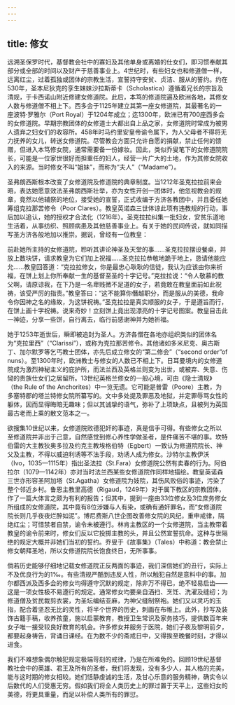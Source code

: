 ```yaml
---
---
---
```

title: 修女
---




远溯圣保罗时代，基督教会社中的寡妇及其他单身或离婚的仕女们，即习惯奉献其部分或全部的时间以及财产于慈善事业上。4世纪时，有些妇女也和修道僧一样，远离红尘，过着孤独或团体的宗教生活，宣誓持守安贫、贞洁、服从的誓约。约在530年，圣本尼狄克的孪生妹妹沙拉斯蒂卡（Scholastica）遵循着兄长的宗旨及清规，于卡西诺山附近修建女修道院。此后，本笃的修道院遍及欧洲各地，其修女人数与修道僧不相上下。西多会于1125年建立其第一座女修道院，其最著名的一座波特·罗雅尔（Port Royal）于1204年成立；迄1300年，欧洲已有700座西多会的女修道院。早期宗教团体的女修道士大都出自上品之家，女修道院时常成为被男人遗弃之妇女们的收容所。458年时马约里安皇帝谕令属下，为人父母者不得将无力抚养的女儿，转送女修道院。尽管教会方面只允许自愿的捐献，禁止任何的馈赠，但进入本笃修女院，通常需要备一份嫁妆。因此，类似乔叟笔下的女修道院院长，可能是一位家世很好而担重任的妇人，经营一片广大的土地，作为其修女院收入的来源。当时修女不叫“姐妹”，而称为“夫人”（“Madame”）。

圣弗朗西斯根本改变了女修道院及修道院的典章制度。当1212年圣克拉拉前来会晤，表达她愿意效法圣弗朗西斯壮举，亦为女性开创一团体时，他忽视教会的规章，竟然以他辅祭的地位，接受她的宣誓，正式收编于方济各教团中，并且委任她筹组克拉那苦修令（Poor Clares）。教皇英诺森三世体谅此项有违教规的行动，事后加以追认，她的授权才合法化（1216年）。圣克拉拉纠集一批妇女，安贫乐道地生活着，从事纺织、照顾病患及其他慈善事业上。有关于她的民间传说，就如同描写圣方济各般地加以推崇。据说，曾经有一位教皇：

前赴她所主持的女修道院，聆听其讲论神圣及天堂的事……圣克拉拉摆设餐桌，并放上数块饼，请求教皇为它们加上祝福……圣克拉拉恭敬地跪于地上，恳请他能应允……教皇回答道：“克拉拉修女，你是最忠心耿耿的信徒，我认为应该由你来祈福，在饼上划上你所奉献一生的基督至圣的十字记号。”克拉拉说：“令人敬慕的教父啊，请原谅我，在下乃是一名卑贱微不足道的女子，若竟敢在教皇面前如此祝祷，该受严厉的指责。”教皇答曰：“这不能算你僭越职分，而是服从的美德，我命令你因神之名的缘故，为这饼祝祷。”圣克拉拉是真实顺服的女子，于是遵旨而行，在饼上画十字祝祷。说来奇妙！立刻饼上竟出现漂亮的十字记号图案。教皇目击此一神迹，分享一些饼，自行离去，临行前感谢神并为她祈福。



她于1253年逝世后，瞬即被追封为圣人。方济各僧在各地亦组织类似的团体名为“克拉里西”（“Clarissi”），或称为克拉那苦修令。其他诸如多米尼克、奥古斯丁、加尔默罗等乞丐教士团体，亦先后成立修女的“第二修会”（“second order”of nuns）。至1300年时，欧洲教士与修女的人数已不相上下。日耳曼境内的女修道院成为激烈神秘主义的庇护所，而法兰西及英格兰则变为出世，或被弃、失意、伤恸的贵族仕女们之居留所。13世纪英格兰修女的一般心境，可由《隐士清规》（the Rule of the Anchorites）中一览无遗。它可能是普雷（Poore）主教，为多塞特郡的塔兰特修女院所纂写的。文中多处提及罪恶及地狱，并定罪辱骂女性的躯体，因而显得晦暗无趣味；但以其诚挚的语气，弥补了上项缺点，且被列为英国最古老而上乘的散文范本之一。

欲搜集10世纪以来，女修道院败德犯奸的事迹，真是信手可得。有些修女之所以至修道院并非出于己意，自然感觉到修心养性学做圣者，是件痛苦不堪的事。坎特伯雷的大主教狄奥多拉及约克主教埃格伯特（Egbert）一致认为修道院院长、神父及主教，不得以威迫利诱等不法手段，劝诱人成为修女。沙特尔主教伊沃（Ivo，1035—1115年）指出圣法拉（St.Fara）女修道院公然有卖春的行为。阿伯拉尔（1079—1142年）亦对当时法兰西某些女修道院作同样地描绘。教皇英诺森三世亦形容圣阿加塔（St.Agatha）女修道院为妓院，其伤风败俗的事迹，污染了整个邻近乡村。鲁恩主教里高德（Rigaud，1249年）对于属下教区的宗教团体，作了一篇大体言之颇为有利的报告；但其中，提到一座由33位修女及3位庶务修女所组成的女修道院，其中竟有8位涉嫌与人有染，或确有通奸罪名，而“女修道院院长则几乎夜夜烂醉如泥”。博尼费斯八世企图改善修女院的风纪，重申戒律，隔绝红尘；可惜禁者自禁，谕令未被遵行。林肯主教区的一个女修道院，当主教带着教皇的谕令前来时，修女们反以它投掷主教的头，并且公然宣誓抗命。这种与世隔绝的规定大概并非她们当初的誓约。乔叟于《故事集》（Tales）中称道：教会禁止修女朝拜圣地，所以女修道院院长饱食终日，无所事事。

倘若历史能够仔细地记载女修道院正反两面的事迹，我们深信她们的丑行，实际上不及优良行为的1‰。有些清规严酷到违反人性，所以触犯自然是意料中的事。加尔都西派及西多会的修女均得遵守沉默的规定，除非万不得已，绝不轻易启齿——这是一项女性极不易遵行的规定。通常修女均要亲自洒扫、烹饪、洗濯及缝纫；为修道僧及贫民裁剪衣裳，为圣坛编结亚麻，为神父缝制祭袍。她们又以灵巧的玉指，配合着坚忍无比的灵性，将半个世界的历史，刺画在布帷上。此外，抄写及装饰古籍手稿，收养孩童，施以启蒙教育，教授卫生常识及家务技巧，提供数百年来女子唯一接受较良好教育的机会。许多修女并服务于医院，她们子夜及黎明前夕，都要起身祷告，背诵日课经。在为数不少的斋戒日中，又得挨至晚餐时刻，才得以进食。

我们不难想象偶尔触犯规定极端苛刻的戒律，乃是在所难免的。回顾19世纪基督教社会中的英雄、君王及所有的圣者，我们将发现，没有多少人，其人格的完美，能与这时期的修女相较。她们恬静虔诚的生活，及甘心乐意的服务精神，确实令以后数代的人们受惠无穷。假如我们将全人类历史上的罪过置于天平上，这些妇女的美德，将更具重量，而足以补偿人类所有的罪愆。